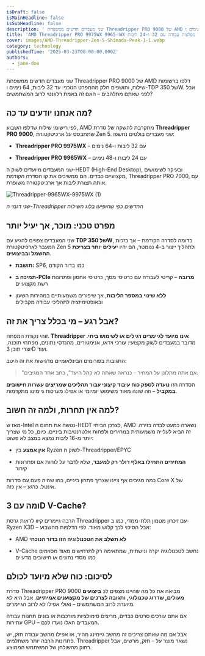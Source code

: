 ```yaml
---
isDraft: false
isMainHeadline: false
isSubHeadline: false
description: ' שני מעבדים חדשים ממשפחת Threadripper PRO 9000 של AMD דלפו ברשומות שילוח, וחושפים חלק מהמפרט הטכני: עד 32 ליבות, 64 נימים ו-TDP של 350W. אבל'
title: 'AMD Threadripper PRO 9975WX ו-9965WX דלפו: מפלצות עבודה עם 32 ו-24 ליבות'
cover: images/AMD-Threadripper-Zen-5-Shimada-Peak-1-1.webp
category: technology
publishedTime: '2025-03-23T00:00:00.000Z'
authors:
  - jane-doe
---
```


שני מעבדים חדשים ממשפחת Threadripper PRO 9000 של AMD דלפו ברשומות שילוח, וחושפים חלק מהמפרט הטכני: עד 32 ליבות, 64 נימים ו-TDP של 350W. אבל לפני שאתם מתלהבים – האם זה באמת רלוונטי לרוב המשתמשים?

## **מה אנחנו יודעים עד כה?**

לפי רישומי שילוח שדלפו השבוע, AMD מתקרבת להשקה של סדרת **Threadripper PRO 9000**, שתתבסס על ארכיטקטורת Zen 5. שני מעבדים בולטים נחשפו:

- **Threadripper PRO 9975WX** – עם 32 ליבות ו-64 נימים
    
- **Threadripper PRO 9965WX** – עם 24 ליבות ו-48 נימים
    

שני המעבדים מיועדים לשוק ה-HEDT (High-End Desktop), ובעיקר לשימושים מקצועיים כבדים. הם ממשיכים את קו הסדרה הקודמת, Threadripper PRO 7000, עם אותה תצורת ליבות אך ארכיטקטורה משופרת.

![Threadripper-9965WX-9975WX (1)](images/Threadripper-9965WX-9975WX-1-782x900.jpg)

_שני דגמי ה-Threadripper החדשים כפי שהופיעו בלוג השילוח_

## **מפרט טכני: מוכר, אך יעיל יותר**

שני המעבדים צפויים להגיע עם **TDP של 350W**, בדומה לסדרה הקודמת – אך בזכות המעבר לארכיטקטורת Zen 5 ולתהליך ייצור ב-4 ננומטר, הם יהיו **יעילים יותר בצריכת החשמל ובביצועים**.

- **תושבת:** SP6, כמו בדור הקודם
    
- **תמיכה ב-PCIe מרובה** – קריטי לעבודה עם כרטיסי מסך, כרטיסי אחסון ופתרונות רשת מקצועיים
    
- **ללא שינוי במספר הליבות**, אך שיפורים משמעותיים במהירות השעון ובאופטימיזציה לתהליכי עבודה מקבילים
    

## **אבל רגע – מי בכלל צריך את זה?**

זוהי נקודת המפתח. **Threadripper אינו מיועד לגיימרים רגילים או לשימוש ביתי**. מדובר במעבדים לשוק מקצועי: עורכי וידאו, אנימטורים, מהנדסי נתונים, מפתחי תוכנה, יוצרי תוכן 3D ועוד.

התגובות בפורומים הבינלאומיים מדגישות את זה היטב:

> "אם אתה מתלונן על המחיר – כנראה שאתה לא קהל היעד", כתב אחד המגיבים.

הסדרה הזו **נועדה לספק כוח עיבוד קיצוני עבור תהליכים שמריצים עשרות חישובים במקביל** – וזה שונה מאוד משימוש יומיומי או אפילו מערכות גיימינג מתקדמות.

## **למה אין תחרות, ולמה זה חשוב?**

מאז ש-Intel נטשה את תחום ה-HEDT לצרכן הביתי, AMD נשארה כמעט לבדה בזירה. זה הביא לעלייה משמעותית במחירים ולפחות אלטרנטיבות ביניים. כיום, כל מי שצריך יותר מ-16 ליבות נמצא במצב לא פשוט:

- **אין אמצע** בין Ryzen לשוק ה-Threadripper/EPYC
    
- **המחירים התחילו באלף דולר רק למעבד**, שלא לדבר על לוחות אם ופתרונות קירור
    

כמה מגיבים אף ציינו שצריך פתרון ביניים, כמו שהיה פעם עם סדרות Core X של אינטל. כרגע – אין כזה.

## **ומה עם 3D V-Cache?**

הרבה גיימרים קיוו לראות גרסת Threadripper עם זיכרון מטמון תלת-ממדי, כמו ב-Ryzen X3D – אבל הסיכוי לכך קלוש מאוד. לפי הדלפות מהשבוע:

- AMD **לא תשלב את הטכנולוגיה הזו בדור הנוכחי**
    
- V-Cache נחשב לטכנולוגיה יקרה ונישתית, שמתאימה רק לתרחישים מאוד מסוימים כמו מסדי נתונים או חישובים מדעיים
    

## **לסיכום: כוח שלא מיועד לכולם**

סדרת Threadripper PRO 9000 מביאה את כל מה שהיינו מצפים לו: **ביצועים מעולים, שדרוג טכנולוגי, ותגובה לצרכים של מקצוענים אמיתיים**. אבל היא לא מיועדת לרוב המשתמשים – ואולי אפילו לא לרוב הגיימרים.

אם אתם עורכים סרטים כבדים, מריצים סימולציות מורכבות או בונים תחנות עבודה עתירות GPU – המעבדים האלו נועדו לכם.

אבל אם מה שאתם צריכים זה מחשב גיימינג מהיר, או אפילו מחשב עבודה חזק, יש פתרונות הרבה יותר משתלמים. Threadripper נשאר מוצר על – חזק, מרשים, אבל רחוק מהשולחן של המשתמש הממוצע.
